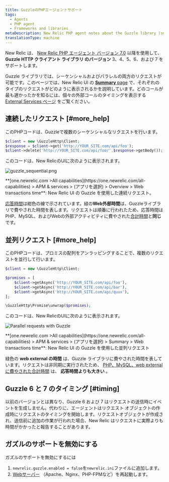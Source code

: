 ```yaml
---
title: GuzzleのPHPエージェントサポート
tags:
  - Agents
  - PHP agent
  - Frameworks and libraries
metaDescription: New Relic PHP agent notes about the Guzzle library (supported as of PHP agent release 7.0).
translationType: machine
---
```




New Relic は、 [New Relic PHP エージェント バージョン 7.0](/docs/release-notes/agent-release-notes/php-release-notes) 以降を使用して、 **Guzzle HTTP クライアント ライブラリ のバージョン** 3、4、5、6、および 7 をサポートします。

Guzzle ライブラリでは、シーケンシャルおよびパラレルの両方のリクエストが可能です。このページでは、New Relic UI の [**Summary** page](/docs/apm/applications-menu/monitoring/apm-overview-page) で、それぞれのタイプのリクエストがどのように表示されるかを説明しています。どのコールが最も遅かったかを知るには、個々の外部コールのタイミングを表示する [External Services ページ](/docs/apm/applications-menu/monitoring/external-services-page) をご覧ください。

## 連続したリクエスト [#more_help]

このPHPコードは、Guzzleで複数のシーケンシャルなリクエストを行います。

```php
$client = new \GuzzleHttp\Client;
$response = $client->get('http://YOUR_SITE.com/api/foo');
$client->delete('http://YOUR_SITE.com/api/foo/'.$response->getBody());
```

このコードは、New RelicのUIに次のように表示されます。

<img
  title="Sequential requests with Guzzle"
  alt="guzzle_sequential.png"
  src={apmGuzzleSequence}
/>

<figcaption>
  **[one.newrelic.com >All capabilities](https://one.newrelic.com/all-capabilities) > APM & services > (アプリを選択) > Overview > Web transactions time**: New Relic UI の Guzzle を使用した連続リクエスト。
</figcaption>

[応答時間](/docs/data-analysis/user-interface-functions/response-time)は紺色の線で示されています。緑の**Web外部時間**は、Guzzleライブラリで費やされた時間を表します。リクエストは順番に行われたため、応答時間はPHP、MySQL、およびWebの外部アクティビティに費やされた[合計時間](/docs/data-analysis/user-interface-functions/response-time#response-time-total-time)と**同じ**です。

## 並列リクエスト [#more_help]

このPHPコードは、プロミスの配列をアンラッピングすることで、複数のリクエストを並行して行います。

```php
$client = new \GuzzleHttp\Client;

$promises = [
    $client->getAsync('http://YOUR_SITE.com/api/foo'),
    $client->getAsync('http://YOUR_SITE.com/api/bar'),
    $client->getAsync('http://YOUR_SITE.com/api/quux'),
];

\GuzzleHttp\Promise\unwrap($promises);
```

このコードは、New RelicのUIに次のように表示されます。

<img
  title="Parallel requests with Guzzle"
  alt="Parallel requests with Guzzle"
  src={apmGuzzleParallel}
/>

<figcaption>
  **[one.newrelic.com >All capabilities](https://one.newrelic.com/all-capabilities) > APM & services > (アプリを選択) > Summary > Web transactions time**: New Relic UI の Guzzle を使用した並列リクエスト
</figcaption>

緑色の **web external の時間** は、Guzzle ライブラリに費やされた時間を表しています。リクエストは非同期に実行されたため、 [PHP、MySQL、web externalに費やされた合計時間](/docs/data-analysis/user-interface-functions/response-time#response-time-total-time) は、 **応答時間よりも大きい** 。

## Guzzle 6 と 7 のタイミング [#timing]

以前のバージョンとは異なり、Guzzle 6 および 7 はリクエストの送信時にイベントを生成しません。代わりに、エージェントはリクエスト オブジェクトの作成時にリクエストのタイミングを開始します。リクエストオブジェクトが作成され、送信前に追加の作業が行われた場合、New Relic はリクエストに実際よりも時間がかかったと報告することがあります。

## ガズルのサポートを無効にする

ガズルのサポートを無効にするには

1. `newrelic.guzzle.enabled = false`を`newrelic.ini`ファイルに追加します。
2. [Webサーバー](/docs/agents/php-agent/troubleshooting/why-when-restart-your-web-server-php) （Apache、Nginx、PHP-FPMなど）を再起動します。